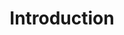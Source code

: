 ---
title: "Introduction"
description: "This is all the APIs that power Freedeck.app!"
icon: "wifi"
---
